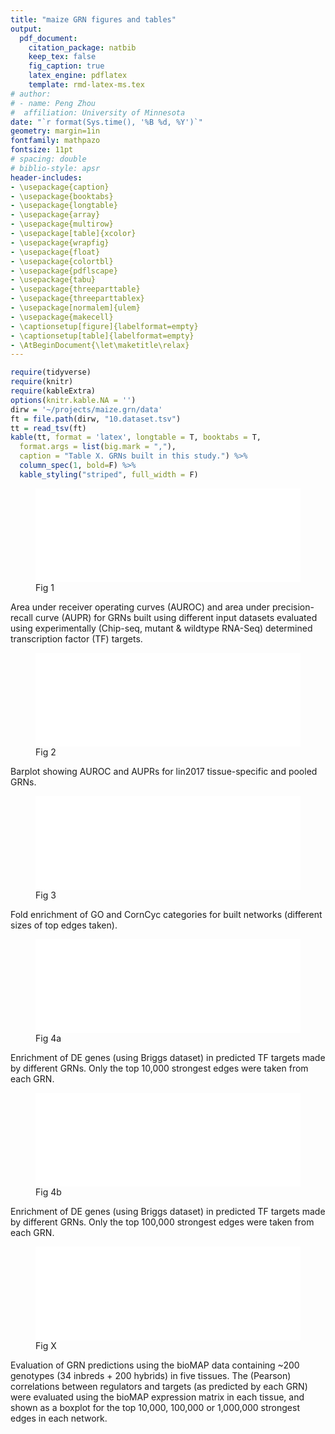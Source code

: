 ```yaml
---
title: "maize GRN figures and tables"
output: 
  pdf_document:
    citation_package: natbib
    keep_tex: false
    fig_caption: true
    latex_engine: pdflatex
    template: rmd-latex-ms.tex
# author:
# - name: Peng Zhou
#  affiliation: University of Minnesota
date: "`r format(Sys.time(), '%B %d, %Y')`"
geometry: margin=1in
fontfamily: mathpazo
fontsize: 11pt
# spacing: double
# biblio-style: apsr
header-includes:
- \usepackage{caption}
- \usepackage{booktabs}
- \usepackage{longtable}
- \usepackage{array}
- \usepackage{multirow}
- \usepackage[table]{xcolor}
- \usepackage{wrapfig}
- \usepackage{float}
- \usepackage{colortbl}
- \usepackage{pdflscape}
- \usepackage{tabu}
- \usepackage{threeparttable}
- \usepackage{threeparttablex}
- \usepackage[normalem]{ulem}
- \usepackage{makecell}
- \captionsetup[figure]{labelformat=empty}
- \captionsetup[table]{labelformat=empty}
- \AtBeginDocument{\let\maketitle\relax}
---
```

\pagenumbering{gobble}


```r
require(tidyverse)
require(knitr)
require(kableExtra)
options(knitr.kable.NA = '')
dirw = '~/projects/maize.grn/data' 
ft = file.path(dirw, "10.dataset.tsv")
tt = read_tsv(ft)
kable(tt, format = 'latex', longtable = T, booktabs = T,
  format.args = list(big.mark = ","), 
  caption = "Table X. GRNs built in this study.") %>%
  column_spec(1, bold=F) %>%
  kable_styling("striped", full_width = F)
```


\pagebreak
![Fig 1]($grn/data/14_eval_sum/10.dev.atlas.pdf){width=100%}

Area under receiver operating curves (AUROC) and area under precision-recall curve (AUPR) for GRNs built using different input datasets evaluated using experimentally (Chip-seq, mutant & wildtype RNA-Seq) determined transcription factor (TF) targets.

\pagebreak
![Fig 2]($grn/data/14_eval_sum/05.auc.pdf){width=100%}

Barplot showing AUROC and AUPRs for lin2017 tissue-specific and pooled GRNs. 

\pagebreak
![Fig 3]($grn/data/14_eval_sum/14.go.pdf){width=100%}

Fold enrichment of GO and CornCyc categories for built networks (different sizes of top edges taken).

\pagebreak
![Fig 4a]($grn/data/14_eval_sum/12.briggs.10000.pdf){width=100%}

Enrichment of DE genes (using Briggs dataset) in predicted TF targets made by different GRNs. Only the top 10,000 strongest edges were taken from each GRN.

\pagebreak
![Fig 4b]($grn/data/14_eval_sum/12.briggs.100000.pdf){width=100%}

Enrichment of DE genes (using Briggs dataset) in predicted TF targets made by different GRNs. Only the top 100,000 strongest edges were taken from each GRN.

\pagebreak
![Fig X]($grn/data/14_eval_sum/15.biomap.1.pcc.pdf){width=100%}

Evaluation of GRN predictions using the bioMAP data containing ~200 genotypes (34 inbreds + 200 hybrids) in five tissues.  The (Pearson) correlations between regulators and targets (as predicted by each GRN) were evaluated using the bioMAP expression matrix in each tissue, and shown as a boxplot for the top 10,000, 100,000 or 1,000,000 strongest edges in each network.
